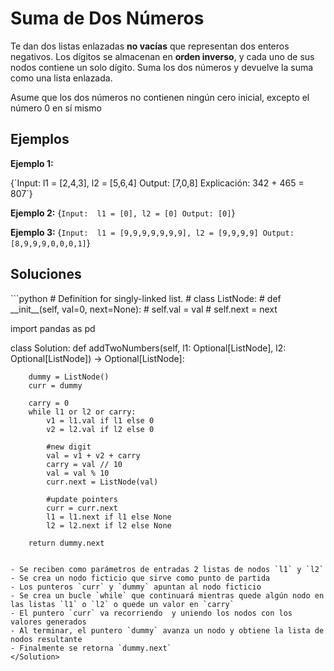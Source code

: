 # Suma de Dos Números

Te dan dos listas enlazadas **no vacías** que representan dos enteros negativos. Los dígitos se almacenan en **orden inverso**, y cada uno de sus nodos contiene un solo dígito. Suma los dos números y devuelve la suma como una lista enlazada.

Asume que los dos números no contienen ningún cero inicial, excepto el número 0 en sí mismo

<SmartFigure
	id="listas-enlazadas-no-vacias"
	src="/leetcode/fig01.png"
	alt="Dos listas enlazadas no vacías"
	caption="Suma de 2 listas enlazadas no vacías"
	size="large"
/>

## Ejemplos

**Ejemplo 1:**

<TerminalOutput>
{`Input:       l1 = [2,4,3], l2 = [5,6,4]
Output:      [7,0,8]
Explicación: 342 + 465 = 807`}
</TerminalOutput>


**Ejemplo 2:**
<TerminalOutput>
{`Input:  l1 = [0], l2 = [0]
Output: [0]`}
</TerminalOutput>

**Ejemplo 3:**
<TerminalOutput>
{`Input:  l1 = [9,9,9,9,9,9,9], l2 = [9,9,9,9]
Output: [8,9,9,9,0,0,0,1]`}
</TerminalOutput>


## Soluciones

<Solution title="Python" icon="Python">
```python
# Definition for singly-linked list.
# class ListNode:
#     def __init__(self, val=0, next=None):
#         self.val = val
#         self.next = next

import pandas as pd

class Solution:
    def addTwoNumbers(self, l1: Optional[ListNode], l2: Optional[ListNode]) -> Optional[ListNode]:
        
        dummy = ListNode()
        curr = dummy

        carry = 0
        while l1 or l2 or carry:
            v1 = l1.val if l1 else 0
            v2 = l2.val if l2 else 0

            #new digit
            val = v1 + v2 + carry
            carry = val // 10
            val = val % 10
            curr.next = ListNode(val)

            #update pointers
            curr = curr.next
            l1 = l1.next if l1 else None
            l2 = l2.next if l2 else None

        return dummy.next
```

- Se reciben como parámetros de entradas 2 listas de nodos `l1` y `l2`
- Se crea un nodo ficticio que sirve como punto de partida
- Los punteros `curr` y `dummy` apuntan al nodo ficticio 
- Se crea un bucle `while` que continuará mientras quede algún nodo en las listas `l1` o `l2` o quede un valor en `carry`
- El puntero `curr` va recorriendo  y uniendo los nodos con los valores generados
- Al terminar, el puntero `dummy` avanza un nodo y obtiene la lista de nodos resultante
- Finalmente se retorna `dummy.next`
</Solution>